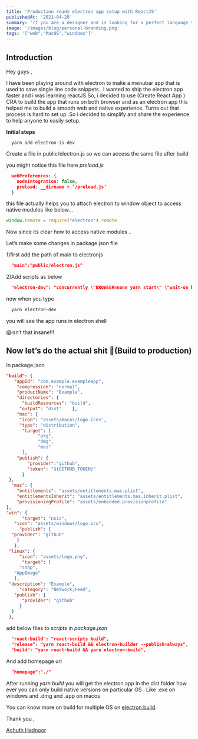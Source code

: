 ```yaml
---
title: 'Production ready electron app setup with ReactJS'
publishedAt: '2021-04-28'
summary: 'If you are a designer and is looking for a perfect language to use for mobile app development then flutter is a saviour.'
image: '/images/blog/personal-branding.png'
tags: '["web","MacOS","windows"]'
---
```


## Introduction


Hey guys ,

I have been playing around with electron to make a menubar app that is used to save single line code snippets .
I wanted to ship the electron app faster and i was learning reactJS.So, i decided to use (Create React App ) CRA to build the app that runs on both browser and as an electron app this helped me to build a smooth web and native experience.
Turns out that process is hard to set up .So i decided to simplify and share the experience to help anyone to easily setup.


**Initial steps**


```bash:Install
  yarn add electron-is-dev
```


Create a file in public/electron.js so we can access the same file after build

you might notice this file here _preload.js_


```json:package.json
  webPreferences: { 
    nodeIntegration: false,  
    preload: __dirname + ‘/preload.js’
  }
```


this file actually helps you to attach electron to window object to access native modules like below…


```js:public/electron.js
window.remote = require("electron").remote
```


Now since its clear how to access native modules ..

Let’s make some changes in package.json file

1)first add the path of main to electronjs


```json:package.json
  "main":"public/electron.js"
```


2)Add scripts as below


```json:package.json
  "electron-dev": "concurrently \"BROWSER=none yarn start\" \"wait-on http://localhost:3000 && electron .\""
```


now when you type


``` bash
  yarn electron-dev
```


you will see the app runs in electron shell

😱isn’t that insane!!!

## **Now let’s do the actual shit 🤪(Build to production)**

In package.json


```json:package.json
"build": { 
   "appId": "com.example.exampleapp",
    "compression": "normal",
    "productName": "Example",
    "directories": {
      "buildResources": "build", 
     "output": "dist"    }, 
    "mac": {  
     "icon": "assets/macos/logo.icns", 
     "type": "distribution",
      "target": [ 
            "pkg",    
            "dmg",     
            "mas"    
      ],      
    "publish": {
        "provider":"github",  
        "token": "${GITHUB_TOKEN}"
      }  
 },  
  "mas": {  
    "entitlements": "assets/entitlements.mas.plist",              
    "entitlementsInherit": "assets/entitlements.mas.inherit.plist",      
    "provisioningProfile": "assets/embedded.provisionprofile"    
},    
"win": {
      "target": "nsis",   
   "icon": "assets/windows/logo.ico",
     "publish": {      
  "provider": "github"  
    } 
   },   
 "linux": { 
     "icon": "assets/logo.png",
      "target": [   
     "snap",     
   "AppImage"   
   ],     
 "description": "Example", 
     "category": "Network;Feed",   
   "publish": {  
      "provider": "github" 
     }  
  } 
 },
```


add below files to _scripts_ in _package.json_


```json:package.json
  "react-build": "react-scripts build",
  "release": "yarn react-build && electron-builder --publish=always",    
  "build": "yarn react-build && yarn electron-build",
```


And add homepage url


```json:package.json
  "homepage":"./"   
```


After running _yarn build_ you will get the electron app in the dist folder
how ever you can only build native versions on particular OS .
Like
.exe on windows and
.dmg and .app on macos

You can know more on build for multiple OS on [electron.build](https://www.electron.build/multi-platform-build.html).

Thank you ,

[Achuth Hadnoor](https://twitter.com/achuth_hadnoor)